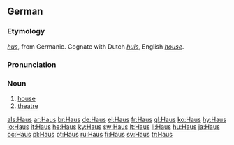 {{see|haus}}
==German==
===Etymology===
{{OHG.|de}} ''[[hus]]'', from Germanic.  Cognate with Dutch ''[[huis]]'', English ''[[house]]''.

===Pronunciation===
{{IPA|/haus/}}

===Noun===
{{de-noun-n|genitive=Hauses|plural=Häuser}}

# [[house]]
# [[theatre]]

[[als:Haus]]
[[ar:Haus]]
[[br:Haus]]
[[de:Haus]]
[[el:Haus]]
[[fr:Haus]]
[[gl:Haus]]
[[ko:Haus]]
[[hy:Haus]]
[[io:Haus]]
[[it:Haus]]
[[he:Haus]]
[[ky:Haus]]
[[sw:Haus]]
[[lt:Haus]]
[[li:Haus]]
[[hu:Haus]]
[[ja:Haus]]
[[oc:Haus]]
[[pl:Haus]]
[[pt:Haus]]
[[ru:Haus]]
[[fi:Haus]]
[[sv:Haus]]
[[tr:Haus]]